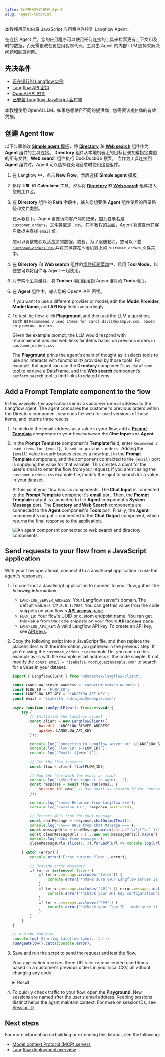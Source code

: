 ```yaml
---
title: 将应用程序连接到 Agent
slug: /agent-tutorial
---
```



本教程展示如何将 JavaScript 应用程序连接到 Langflow [Agent](/agents)。

在连接 Agent 后，您的应用程序可以使用任何连接的工具来检索更有上下文和及时的数据，而无需更改任何应用程序代码。工具由 Agent 的内部 LLM 选择来解决问题和回答问题。

## 先决条件

- [正在运行的 Langflow 实例](/get-started-installation)
- [Langflow API 密钥](/configuration-api-keys)
- [OpenAI API 密钥](https://platform.openai.com/api-keys)
- [已安装 Langflow JavaScript 客户端](/typescript-client)

本教程使用 OpenAI LLM。如果您想使用不同的提供商，您需要该提供商的有效凭据。

## 创建 Agent flow

以下步骤修改 [**Simple agent** 模板](/simple-agent)，将 [**Directory**](/components-data#directory) 和 [**Web search**](/components-data#web-search) 组件作为 **Agent** 组件的工具连接。
**Directory** 组件从本地机器上的目标目录加载指定类型的所有文件，**Web search** 组件执行 DuckDuckGo 搜索。
当作为工具连接到 **Agent** 组件时，Agent 可以选择在处理请求时使用这些组件。

1. 在 Langflow 中，点击 **New Flow**，然后选择 **Simple agent** 模板。
2. 移除 **URL** 和 **Calculator** 工具，然后将 [**Directory**](/components-data#directory) 和 [**Web search**](/components-data#web-search) 组件拖入您的工作区。
3. 在 **Directory** 组件的 **Path** 字段中，输入您想要供 **Agent** 组件使用的目录路径和文件类型。

    在本教程中，Agent 需要访问客户购买记录，因此目录名是 `customer_orders`，文件类型是 `.csv`。在本教程的后面，Agent 将被提示在客户数据中查找 `email` 值。

    您可以调整教程以适应您的数据，或者，为了跟随教程，您可以下载 [`customer-orders.csv`](/files/customer_orders/customer_orders.csv) 并将其保存在本地机器上的 `customer_orders` 文件夹中。
4. 在 **Directory** 和 **Web search** 组件的[组件标题菜单](/concepts-components#component-menus)中，启用 **Tool Mode**，以便您可以将组件与 Agent 一起使用。

5. 对于两个工具组件，将 **Toolset** 端口连接到 Agent 组件的 **Tools** 端口。
6. 在 **Agent** 组件中，输入您的 OpenAI API 密钥。

    If you want to use a different provider or model, edit the **Model Provider**, **Model Name**, and **API Key** fields accordingly.

7. To test the flow, click <Icon name="Play" aria-hidden="true" /> **Playground**, and then ask the LLM a question, such as `Recommend 3 used items for carol.davis@example.com, based on previous orders.`

    Given the example prompt, the LLM would respond with recommendations and web links for items based on previous orders in `customer_orders.csv`.

    The **Playground** prints the agent's chain of thought as it selects tools to use and interacts with functionality provided by those tools.
    For example, the agent can use the **Directory** component's `as_dataframe` tool to retrieve a [DataFrame](/data-types#dataframe), and the **Web search** component's `perform_search` tool to find links to related items.

## Add a Prompt Template component to the flow

In this example, the application sends a customer's email address to the Langflow agent. The agent compares the customer's previous orders within the Directory component, searches the web for used versions of those items, and returns three results.

1. To include the email address as a value in your flow, add a [**Prompt Template**](/components-prompts) component to your flow between the **Chat Input** and **Agent**.
2. In the **Prompt Template** component's **Template** field, enter `Recommend 3 used items for {email}, based on previous orders.`
Adding the `{email}` value in curly braces creates a new input in the **Prompt Template** component, and the component connected to the `{email}` port is supplying the value for that variable.
This creates a point for the user's email to enter the flow from your request.
If you aren't using the `customer_orders.csv` example file, modify the input to search for a value in your dataset.

    At this point your flow has six components. The **Chat Input** is connected to the **Prompt Template** component's **email** port. Then, the **Prompt Template** output is connected to the **Agent** component's **System Message** port. The **Directory** and **Web Search** components are connected to the **Agent** component's **Tools** port. Finally, the **Agent** component's output is connected to the **Chat Output** component, which returns the final response to the application.

    ![An agent component connected to web search and directory components](/img/tutorial-agent-with-directory.png)

## Send requests to your flow from a JavaScript application

With your flow operational, connect it to a JavaScript application to use the agent's responses.

1. To construct a JavaScript application to connect to your flow, gather the following information:

    * `LANGFLOW_SERVER_ADDRESS`: Your Langflow server's domain. The default value is `127.0.0.1:7860`. You can get this value from the code snippets on your flow's [**API access** pane](/concepts-publish#api-access).
    * `FLOW_ID`: Your flow's UUID or custom endpoint name. You can get this value from the code snippets on your flow's [**API access** pane](/concepts-publish#api-access).
    * `LANGFLOW_API_KEY`: A valid Langflow API key. To create an API key, see [API keys](/configuration-api-keys).

2. Copy the following script into a JavaScript file, and then replace the placeholders with the information you gathered in the previous step.
If you're using the `customer_orders.csv` example file, you can run this example as-is with the example email address in the code sample.
If not, modify the `const email = "isabella.rodriguez@example.com"` to search for a value in your dataset.

    ```js
    import { LangflowClient } from "@datastax/langflow-client";

    const LANGFLOW_SERVER_ADDRESS = 'LANGFLOW_SERVER_ADDRESS';
    const FLOW_ID = 'FLOW_ID';
    const LANGFLOW_API_KEY = 'LANGFLOW_API_KEY';
    const email = "isabella.rodriguez@example.com";

    async function runAgentFlow(): Promise<void> {
        try {
            // Initialize the Langflow client
            const client = new LangflowClient({
                baseUrl: LANGFLOW_SERVER_ADDRESS,
                apiKey: LANGFLOW_API_KEY
            });

            console.log(`Connecting to Langflow server at: ${LANGFLOW_SERVER_ADDRESS} `);
            console.log(`Flow ID: ${FLOW_ID}`);
            console.log(`Email: ${email}`);

            // Get the flow instance
            const flow = client.flow(FLOW_ID);

            // Run the flow with the email as input
            console.log('\nSending request to agent...');
            const response = await flow.run(email, {
                session_id: email // Use email as session ID for context
            });

            console.log('\n=== Response from Langflow ===');
            console.log('Session ID:', response.sessionId);

            // Extract URLs from the chat message
            const chatMessage = response.chatOutputText();
            console.log('\n=== URLs from Chat Message ===');
            const messageUrls = chatMessage.match(/https?:\/\/[^\s"')\]]+/g) || [];
            const cleanMessageUrls = [...new Set(messageUrls)].map(url => url.trim());
            console.log('URLs from message:');
            cleanMessageUrls.slice(0, 3).forEach(url => console.log(url));

        } catch (error) {
            console.error('Error running flow:', error);

            // Provide error messages
            if (error instanceof Error) {
                if (error.message.includes('fetch')) {
                    console.error('\nMake sure your Langflow server is running and accessible at:', LANGFLOW_SERVER_ADDRESS);
                }
                if (error.message.includes('401') || error.message.includes('403')) {
                    console.error('\nCheck your API key configuration');
                }
                if (error.message.includes('404')) {
                    console.error('\nCheck your Flow ID - make sure it exists and is correct');
                }
            }
        }
    }

    // Run the function
    console.log('Starting Langflow Agent...\n');
    runAgentFlow().catch(console.error);
    ```

3.  Save and run the script to send the request and test the flow.

    Your application receives three URLs for recommended used items based on a customer's previous orders in your local CSV, all without changing any code.

    <details>
    <summary>Result</summary>

    The following is an example response from this tutorial's flow. Due to the nature of LLMs and variations in your inputs, your response might be different.

    ```
    Starting Langflow Agent...

    Connecting to Langflow server at: http://localhost:7860
    Flow ID: local-db-search
    Email: isabella.rodriguez@example.com

    Sending request to agent...

    === Response from Langflow ===
    Session ID: isabella.rodriguez@example.com

    URLs found:
    https://www.facebook.com/marketplace/258164108225783/electronics/
    https://www.facebook.com/marketplace/458332108944152/furniture/
    https://www.facebook.com/marketplace/613732137493719/kitchen-cabinets/
    ```

    </details>

4.  To quickly check traffic to your flow, open the **Playground**.
    New sessions are named after the user's email address.
    Keeping sessions distinct helps the agent maintain context. For more on session IDs, see [Session ID](/session-id).

## Next steps

For more information on building or extending this tutorial, see the following:

* [Model Context Protocol (MCP) servers](/mcp-server)
* [Langflow deployment overview](/deployment-overview)